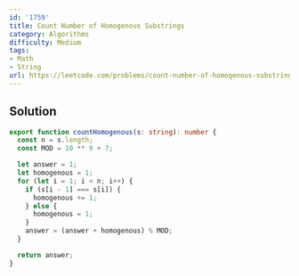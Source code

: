 ```yaml
---
id: '1759'
title: Count Number of Homogenous Substrings
category: Algorithms
difficulty: Medium
tags:
- Math
- String
url: https://leetcode.com/problems/count-number-of-homogenous-substrings
---
```


## Solution

```typescript filename="solution.ts" copy
export function countHomogenous(s: string): number {
  const n = s.length;
  const MOD = 10 ** 9 + 7;

  let answer = 1;
  let homogenous = 1;
  for (let i = 1; i < n; i++) {
    if (s[i - 1] === s[i]) {
      homogenous += 1;
    } else {
      homogenous = 1;
    }
    answer = (answer + homogenous) % MOD;
  }

  return answer;
}
```


